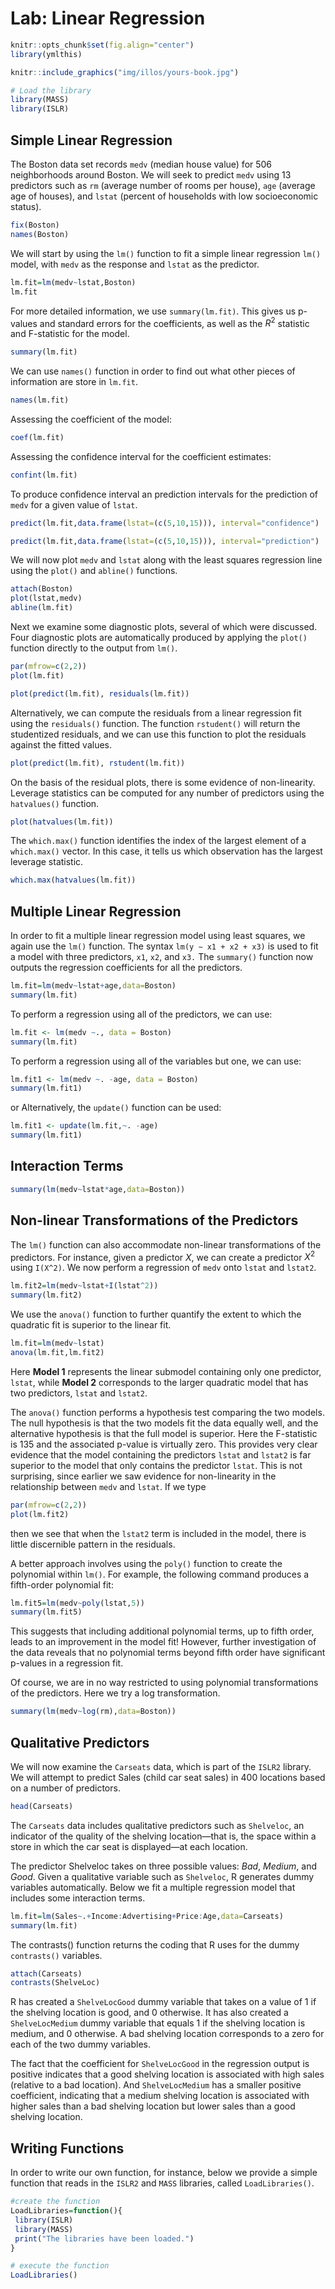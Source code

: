 # Lab: Linear Regression

```r
knitr::opts_chunk$set(fig.align="center")
library(ymlthis)
```

```r
knitr::include_graphics("img/illos/yours-book.jpg")
```

```r
# Load the library
library(MASS)
library(ISLR)
```

## Simple Linear Regression

The Boston data set records `medv` (median house value) for 506 neighborhoods around Boston. We will seek to predict `medv` using 13 predictors such as `rm` (average number of rooms per house), `age` (average age of houses), and `lstat` (percent of households with low socioeconomic status).

```r
fix(Boston)
names(Boston)
```

We will start by using the `lm()` function to fit a simple linear regression `lm()` model, with `medv` as the response and `lstat` as the predictor.


```r
lm.fit=lm(medv~lstat,Boston)
lm.fit
```

For more detailed information, we use `summary(lm.fit)`. This gives us p-values and standard errors for the coefficients, as well as the $R^2$ statistic and F-statistic for the model.

```r
summary(lm.fit)
```

We can use `names()` function in order to find out what other pieces of information are store in `lm.fit`.

```r
names(lm.fit)
```

Assessing the coefficient of the model:

```r
coef(lm.fit)
```

Assessing the confidence interval for the coefficient estimates:

```r
confint(lm.fit)
```

To produce confidence interval an prediction intervals for the prediction of `medv` for a given value of `lstat`.

```r
predict(lm.fit,data.frame(lstat=(c(5,10,15))), interval="confidence")
```

```r
predict(lm.fit,data.frame(lstat=(c(5,10,15))), interval="prediction")
```


We will now plot `medv` and `lstat` along with the least squares regression line using the `plot()` and `abline()` functions.

```r
attach(Boston)
plot(lstat,medv)
abline(lm.fit)
```
Next we examine some diagnostic plots, several of which were discussed. Four diagnostic plots are automatically produced by applying the `plot()` function directly to the output from `lm()`.

```r
par(mfrow=c(2,2))
plot(lm.fit)
```


```r
plot(predict(lm.fit), residuals(lm.fit))
```
Alternatively, we can compute the residuals from a linear regression fit using the `residuals()` function. The function `rstudent()` will return the studentized residuals, and we can use this function to plot the residuals against the fitted values.

```r
plot(predict(lm.fit), rstudent(lm.fit))
```

On the basis of the residual plots, there is some evidence of non-linearity. Leverage statistics can be computed for any number of predictors using the `hatvalues()` function.


```r
plot(hatvalues(lm.fit))
```


The `which.max()` function identifies the index of the largest element of a `which.max()` vector. In this case, it tells us which observation has the largest leverage statistic.

```r
which.max(hatvalues(lm.fit))
```


## Multiple Linear Regression

In order to fit a multiple linear regression model using least squares, we again use the `lm()` function. The syntax `lm(y ∼ x1 + x2 + x3)` is used to fit a model with three predictors, `x1`, `x2`, and `x3.` The `summary()` function now outputs the regression coefficients for all the predictors.

```r
lm.fit=lm(medv~lstat+age,data=Boston)
summary(lm.fit)
```

To perform a regression using all of the predictors, we can use:
```r
lm.fit <- lm(medv ~., data = Boston)
summary(lm.fit)
```

To perform a regression using all of the variables but one, we can use:
```r
lm.fit1 <- lm(medv ~. -age, data = Boston)
summary(lm.fit1)
```
or Alternatively, the `update()` function can be used:
```r
lm.fit1 <- update(lm.fit,~. -age)
summary(lm.fit1)
```

## Interaction Terms

```r
summary(lm(medv~lstat*age,data=Boston))
```


## Non-linear Transformations of the Predictors

The `lm()` function can also accommodate non-linear transformations of the predictors. For instance, given a predictor $X$, we can create a predictor $X^2$ using `I(X^2)`. We now perform a regression of `medv` onto `lstat` and `lstat2`.
```r
lm.fit2=lm(medv~lstat+I(lstat^2))
summary(lm.fit2)
```

We use the `anova()` function to further quantify the extent to which the quadratic fit is superior to the linear fit. 
```r
lm.fit=lm(medv~lstat)
anova(lm.fit,lm.fit2)
```
Here **Model 1** represents the linear submodel containing only one predictor, `lstat`, while **Model 2** corresponds to the larger quadratic model that has two predictors, `lstat` and `lstat2`. 

The `anova()` function performs a hypothesis test comparing the two models. The null hypothesis is that the two models fit the data equally well, and the alternative hypothesis is that the full model is superior. Here the F-statistic is 135 and the associated p-value is virtually zero. This provides very clear evidence that the model containing the predictors `lstat` and `lstat2` is far superior to the model that only contains the predictor `lstat`. This is not surprising, since earlier we saw evidence for non-linearity in the relationship between `medv` and `lstat`. If we type

```r
par(mfrow=c(2,2))
plot(lm.fit2)
```

then we see that when the `lstat2` term is included in the model, there is little discernible pattern in the residuals.

A better approach involves using the `poly()` function to create the polynomial within `lm()`. For example, the following command produces a fifth-order polynomial fit:

```r
lm.fit5=lm(medv~poly(lstat,5))
summary(lm.fit5)
```
This suggests that including additional polynomial terms, up to fifth order, leads to an improvement in the model fit! However, further investigation of the data reveals that no polynomial terms beyond fifth order have significant p-values in a regression fit.

Of course, we are in no way restricted to using polynomial transformations of the predictors. Here we try a log transformation.

```r
summary(lm(medv~log(rm),data=Boston))
```


## Qualitative Predictors

We will now examine the `Carseats` data, which is part of the `ISLR2` library. We will attempt to predict Sales (child car seat sales) in 400 locations based on a number of predictors.

```r
head(Carseats)
```

The `Carseats` data includes qualitative predictors such as `Shelveloc`, an indicator
of the quality of the shelving location—that is, the space within a store in which the car seat is displayed—at each location. 

The predictor Shelveloc takes on three possible values: *Bad*, *Medium*, and *Good*. Given a qualitative variable such as `Shelveloc`, R generates dummy variables automatically. Below we fit a multiple regression model that includes some interaction terms.

```r
lm.fit=lm(Sales~.+Income:Advertising+Price:Age,data=Carseats)
summary(lm.fit)
```

The contrasts() function returns the coding that R uses for the dummy `contrasts()` variables.
```r
attach(Carseats)
contrasts(ShelveLoc)
```
R has created a `ShelveLocGood` dummy variable that takes on a value of 1 if the shelving location is good, and 0 otherwise. It has also created a `ShelveLocMedium` dummy variable that equals 1 if the shelving location is medium, and 0 otherwise. A bad shelving location corresponds to a zero for each of the two dummy variables. 

The fact that the coefficient for `ShelveLocGood` in the regression output is positive indicates that a good shelving location is associated with high sales (relative to a bad location). And `ShelveLocMedium` has a smaller positive coefficient, indicating that a
medium shelving location is associated with higher sales than a bad shelving
location but lower sales than a good shelving location.

## Writing Functions

In order to write our own function, for instance, below we provide a simple function that reads in the `ISLR2` and `MASS` libraries, called
`LoadLibraries()`. 
```r
#create the function
LoadLibraries=function(){
 library(ISLR)
 library(MASS)
 print("The libraries have been loaded.")
}

# execute the function
LoadLibraries()
```

